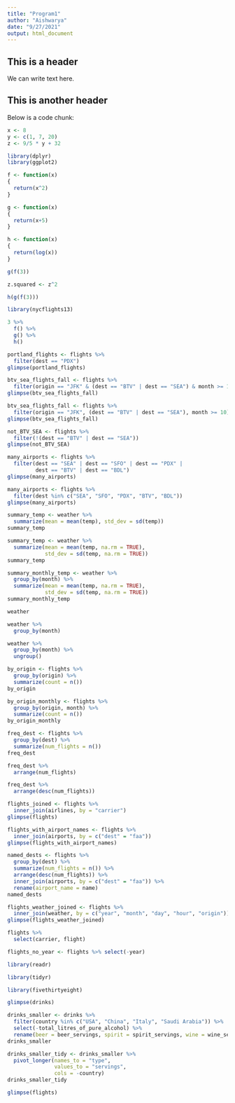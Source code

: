 ```yaml
---
title: "Program1"
author: "Aishwarya"
date: "9/27/2021"
output: html_document
---
```

## This is a header
We can write text here. 

## This is another header
Below is a code chunk:

```r
x <- 8
y <- c(1, 7, 20)
z <- 9/5 * y + 32

```
```r
library(dplyr)
library(ggplot2)
```


```r
f <- function(x)
{
  return(x^2)
}

g <- function(x)
{
  return(x+5)
}

h <- function(x)
{
  return(log(x))
}
```
```r
g(f(3))
```
```r
z.squared <- z^2
```

```r
h(g(f(3)))
```
```r
library(nycflights13)
```


```r
3 %>%
  f() %>%
  g() %>%
  h()
```


```r
portland_flights <- flights %>% 
  filter(dest == "PDX")
glimpse(portland_flights)
```

```r
btv_sea_flights_fall <- flights %>% 
  filter(origin == "JFK" & (dest == "BTV" | dest == "SEA") & month >= 10)
glimpse(btv_sea_flights_fall)
```

```r
btv_sea_flights_fall <- flights %>% 
  filter(origin == "JFK", (dest == "BTV" | dest == "SEA"), month >= 10)
glimpse(btv_sea_flights_fall)
```

```r
not_BTV_SEA <- flights %>% 
  filter(!(dest == "BTV" | dest == "SEA"))
glimpse(not_BTV_SEA)
```


```r
many_airports <- flights %>% 
  filter(dest == "SEA" | dest == "SFO" | dest == "PDX" | 
         dest == "BTV" | dest == "BDL")
glimpse(many_airports)
```

```r
many_airports <- flights %>% 
  filter(dest %in% c("SEA", "SFO", "PDX", "BTV", "BDL"))
glimpse(many_airports)
```

```r
summary_temp <- weather %>% 
  summarize(mean = mean(temp), std_dev = sd(temp))
summary_temp
```

```r
summary_temp <- weather %>% 
  summarize(mean = mean(temp, na.rm = TRUE), 
            std_dev = sd(temp, na.rm = TRUE))
summary_temp
```

```r
summary_monthly_temp <- weather %>% 
  group_by(month) %>% 
  summarize(mean = mean(temp, na.rm = TRUE), 
            std_dev = sd(temp, na.rm = TRUE))
summary_monthly_temp
```

```r
weather
```

```r
weather %>% 
  group_by(month)
```

```r
weather %>%
  group_by(month) %>%
  ungroup()
```

```r
by_origin <- flights %>% 
  group_by(origin) %>% 
  summarize(count = n())
by_origin
```

```r
by_origin_monthly <- flights %>% 
  group_by(origin, month) %>% 
  summarize(count = n())
by_origin_monthly
```

```r
freq_dest <- flights %>% 
  group_by(dest) %>% 
  summarize(num_flights = n())
freq_dest
```

```r
freq_dest %>% 
  arrange(num_flights)
```

```r
freq_dest %>% 
  arrange(desc(num_flights))
```

```r
flights_joined <- flights %>% 
  inner_join(airlines, by = "carrier")
glimpse(flights)
```

```r
flights_with_airport_names <- flights %>% 
  inner_join(airports, by = c("dest" = "faa"))
glimpse(flights_with_airport_names)
```

```r
named_dests <- flights %>%
  group_by(dest) %>%
  summarize(num_flights = n()) %>%
  arrange(desc(num_flights)) %>%
  inner_join(airports, by = c("dest" = "faa")) %>%
  rename(airport_name = name)
named_dests
```


```r
flights_weather_joined <- flights %>%
  inner_join(weather, by = c("year", "month", "day", "hour", "origin"))
glimpse(flights_weather_joined)
```

```r
flights %>% 
  select(carrier, flight)
```


```r
flights_no_year <- flights %>% select(-year)
```

```r
library(readr)
```

```r
library(tidyr) 
```

```r
library(fivethirtyeight)
```
```r
glimpse(drinks)
```

```r
drinks_smaller <- drinks %>% 
  filter(country %in% c("USA", "China", "Italy", "Saudi Arabia")) %>% 
  select(-total_litres_of_pure_alcohol) %>% 
  rename(beer = beer_servings, spirit = spirit_servings, wine = wine_servings)
drinks_smaller
```

```r
drinks_smaller_tidy <- drinks_smaller %>% 
  pivot_longer(names_to = "type", 
               values_to = "servings", 
               cols = -country)
drinks_smaller_tidy
```
```r
glimpse(flights)
```














